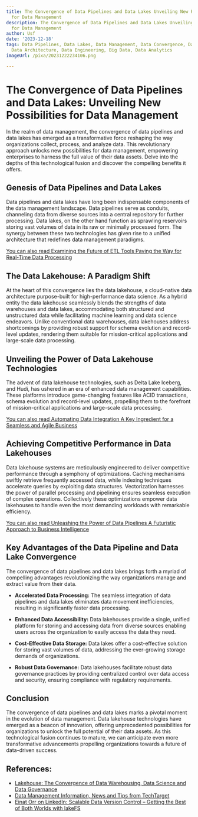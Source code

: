 ```yaml
---
title: The Convergence of Data Pipelines and Data Lakes Unveiling New Possibilities
  for Data Management
description: The Convergence of Data Pipelines and Data Lakes Unveiling New Possibilities
  for Data Management
author: Usf
date: '2023-12-18'
tags: Data Pipelines, Data Lakes, Data Management, Data Convergence, Data Integration,
  Data Architecture, Data Engineering, Big Data, Data Analytics
imageUrl: /pixa/20231222234106.png

---
```

#  The Convergence of Data Pipelines and Data Lakes: Unveiling  New Possibilities for Data Management

In the realm of data management, the convergence of data pipelines and data lakes has emerged as a transformative force reshaping the way organizations collect, process, and analyze data. This revolutionary approach unlocks new possibilities for data management, empowering enterprises to harness the  full value of their data assets. Delve into the depths of this technological fusion and discover the compelling benefits it offers.

##  Genesis of Data Pipelines and Data Lakes

Data pipelines  and data lakes have long been indispensable components of the data  management landscape. Data pipelines serve as conduits, channeling data from diverse sources into a central repository  for further processing. Data lakes, on the other hand function as sprawling reservoirs storing vast volumes of data in its raw or minimally  processed form. The synergy  between these two technologies has given rise to a unified architecture that redefines data management paradigms.

[You can also read Examining the Future of ETL Tools Paving the Way for Real-Time Data  Processing](Examining%20the%20Future%20of%20ETL%20Tools%20Paving%20the%20Way%20for%20Real-Time%20Data%20Processing)


## The Data  Lakehouse: A  Paradigm Shift

At the heart of this convergence lies the data lakehouse,  a  cloud-native  data architecture purpose-built for high-performance data science. As a hybrid entity the  data lakehouse  seamlessly blends the strengths of data warehouses and data lakes, accommodating both structured and unstructured  data while facilitating  machine learning and data science endeavors.  Unlike conventional  data warehouses, data lakehouses address shortcomings by providing robust support for schema evolution and record-level updates, rendering them suitable for mission-critical applications and large-scale data processing.

##  Unveiling the Power of Data Lakehouse Technologies

The advent of data lakehouse technologies, such as Delta Lake Iceberg, and Hudi, has ushered in an  era of enhanced data management capabilities. These platforms introduce game-changing  features like ACID transactions, schema evolution  and record-level updates, propelling them to the forefront of mission-critical applications and large-scale  data processing.

[You  can also read Automating Data Integration A Key Ingredient for a Seamless and Agile Business](Automating%20Data%20Integration%20A%20Key%20Ingredient%20for%20a%20Seamless%20and%20Agile%20Business)


## Achieving Competitive Performance in Data Lakehouses

Data lakehouse systems are meticulously engineered to deliver competitive performance through a symphony of optimizations. Caching mechanisms swiftly retrieve frequently accessed data, while indexing techniques accelerate queries by exploiting data structures. Vectorization harnesses the  power of parallel processing  and pipelining ensures seamless execution of complex operations.  Collectively these optimizations  empower data lakehouses to handle  even the most demanding workloads with remarkable efficiency.

[You can also read Unleashing the Power of Data  Pipelines A Futuristic Approach  to  Business  Intelligence](Unleashing%20the%20Power%20of%20Data%20Pipelines%20A%20Futuristic%20Approach%20to%20Business%20Intelligence)


## Key Advantages of the Data Pipeline and  Data Lake Convergence

The convergence of data  pipelines and data lakes  brings forth  a myriad of compelling advantages revolutionizing  the way organizations manage and extract value from their  data.

* **Accelerated Data Processing:** The seamless integration of data pipelines and  data lakes eliminates data movement inefficiencies, resulting in significantly faster data processing.

* **Enhanced Data  Accessibility:** Data lakehouses provide  a single, unified platform for storing  and accessing data from  diverse sources enabling users across the  organization to easily access the data they need.

* **Cost-Effective  Data Storage:** Data lakes offer a cost-effective solution for storing vast volumes of data, addressing  the ever-growing storage demands of organizations.

* **Robust Data  Governance:** Data lakehouses facilitate robust data governance practices by providing centralized control over data access and  security, ensuring compliance  with regulatory requirements.

## Conclusion

The convergence of  data pipelines and data lakes marks a pivotal moment in the  evolution of data management.  Data lakehouse technologies have emerged as a beacon  of innovation,  offering unprecedented possibilities for  organizations to unlock the full potential of their data assets. As this technological  fusion continues to mature, we can anticipate even more transformative advancements propelling organizations towards a future of data-driven success.

## References:
- [Lakehouse: The Convergence of Data Warehousing, Data Science and Data Governance](https://www.linkedin.com/pulse/lakehouse-convergence-data-warehousing-science-dr-mahendra)
- [Data Management Information, News and Tips from TechTarget](https://www.techtarget.com/searchdatamanagement/)
- [Einat Orr on LinkedIn: Scalable Data Version Control – Getting the Best of Both Worlds with lakeFS](https://www.linkedin.com/posts/einatorr_scalable-data-version-control-getting-the-activity-7105097285415415808-Qefc)
